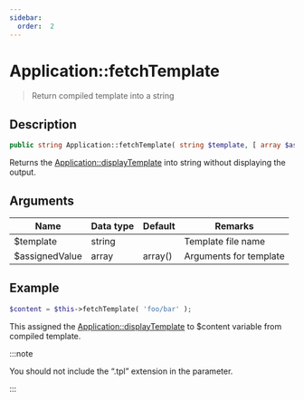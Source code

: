 ```yaml
---
sidebar:
  order:  2
---
```


# Application::fetchTemplate

> Return compiled template into a string

## Description

```php
public string Application::fetchTemplate( string $template, [ array $assignedValue = array() ] )
```

Returns the [Application::displayTemplate](/docs/fegg/basic/templates/methods/displaytemplate) into string without displaying the output.

## Arguments

| Name           | Data type | Default | Remarks                |
| -------------- | --------- | ------- | ---------------------- |
| $template      | string    |         | Template file name     |
| $assignedValue | array     | array() | Arguments for template |

## Example

```php
$content = $this->fetchTemplate( 'foo/bar' );
```

This assigned the [Application::displayTemplate](/docs/fegg/basic/templates/methods/displaytemplate) to $content variable from compiled template.

:::note

You should not include the “.tpl” extension in the parameter.

:::
